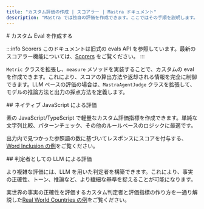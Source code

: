 ```yaml
---
title: "カスタム評価の作成 | スコアラー | Mastra ドキュメント"
description: "Mastra では独自の評価を作成できます。ここではその手順を説明します。"
---
```


<div id="create-a-custom-eval">
  # カスタム Eval を作成する
</div>

:::info Scorers
このドキュメントは旧式の evals API を参照しています。最新のスコアラー機能については、[Scorers](/docs/scorers/overview) をご覧ください。
:::

`Metric` クラスを拡張し、`measure` メソッドを実装することで、カスタムの eval を作成できます。これにより、スコアの算出方法や返却される情報を完全に制御できます。LLM ベースの評価の場合は、`MastraAgentJudge` クラスを拡張して、モデルの推論方法と出力の採点方法を定義します。

<div id="native-javascript-evaluation">
  ## ネイティブ JavaScript による評価
</div>

素の JavaScript/TypeScript で軽量なカスタム評価指標を作成できます。単純な文字列比較、パターンチェック、その他のルールベースのロジックに最適です。

出力内で見つかった参照語の数に基づいてレスポンスにスコアを付与する、[Word Inclusion の例](/examples/evals/custom-native-javascript-eval)をご覧ください。

<div id="llm-as-a-judge-evaluation">
  ## 判定者としての LLM による評価
</div>

より複雑な評価には、LLM を用いた判定者を構築できます。これにより、事実の正確性、トーン、推論など、より繊細な基準を捉えることが可能になります。

実世界の事実の正確性を評価するカスタム判定者と評価指標の作り方を一通り解説した[Real World Countries の例](/examples/evals/custom-llm-judge-eval)をご覧ください。